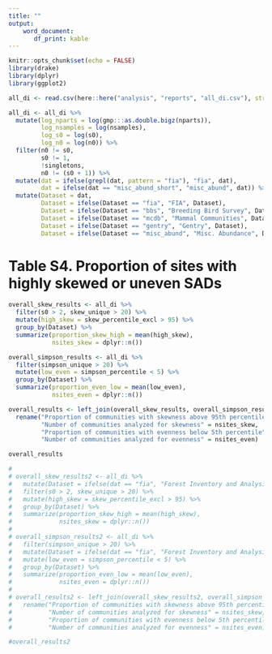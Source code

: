 ```yaml
---
title: ""
output: 
    word_document:
       df_print: kable
---
```


```r
knitr::opts_chunk$set(echo = FALSE)
library(drake)
library(dplyr)
library(ggplot2)

all_di <- read.csv(here::here("analysis", "reports", "all_di.csv"), stringsAsFactors = F)

all_di <- all_di %>%
  mutate(log_nparts = log(gmp:::as.double.bigz(nparts)),
         log_nsamples = log(nsamples),
         log_s0 = log(s0),
         log_n0 = log(n0)) %>%
  filter(n0 != s0,
         s0 != 1,
         !singletons,
         n0 != (s0 + 1)) %>%
  mutate(dat = ifelse(grepl(dat, pattern = "fia"), "fia", dat),
         dat = ifelse(dat == "misc_abund_short", "misc_abund", dat)) %>%
  mutate(Dataset = dat,
         Dataset = ifelse(Dataset == "fia", "FIA", Dataset),
         Dataset = ifelse(Dataset == "bbs", "Breeding Bird Survey", Dataset),
         Dataset = ifelse(Dataset == "mcdb", "Mammal Communities", Dataset),
         Dataset = ifelse(Dataset == "gentry", "Gentry", Dataset),
         Dataset = ifelse(Dataset == "misc_abund", "Misc. Abundance", Dataset))

```


# Table S4. Proportion of sites with highly skewed or uneven SADs 

```r

overall_skew_results <- all_di %>%
  filter(s0 > 2, skew_unique > 20) %>%
  mutate(high_skew = skew_percentile_excl > 95) %>%
  group_by(Dataset) %>%
  summarize(proportion_skew_high = mean(high_skew),
            nsites_skew = dplyr::n())

overall_simpson_results <- all_di %>%
  filter(simpson_unique > 20) %>%
  mutate(low_even = simpson_percentile < 5) %>%
  group_by(Dataset) %>%
  summarize(proportion_even_low = mean(low_even),
            nsites_even = dplyr::n())

overall_results <- left_join(overall_skew_results, overall_simpson_results) %>%
  rename("Proportion of communities with skewness above 95th percentile" = proportion_skew_high,
         "Number of communities analyzed for skewness" = nsites_skew,
         "Proportion of communities with evenness below 5th percentile" = proportion_even_low,
         "Number of communities analyzed for evenness" = nsites_even)
```

```r
overall_results

# 
# overall_skew_results2 <- all_di %>%
#   mutate(Dataset = ifelse(dat == "fia", "Forest Inventory and Analysis", "Other datasets")) %>%
#   filter(s0 > 2, skew_unique > 20) %>%
#   mutate(high_skew = skew_percentile_excl > 95) %>%
#   group_by(Dataset) %>%
#   summarize(proportion_skew_high = mean(high_skew),
#             nsites_skew = dplyr::n())
# 
# overall_simpson_results2 <- all_di %>%
#   filter(simpson_unique > 20) %>%
#   mutate(Dataset = ifelse(dat == "fia", "Forest Inventory and Analysis", "Other datasets")) %>%
#   mutate(low_even = simpson_percentile < 5) %>%
#   group_by(Dataset) %>%
#   summarize(proportion_even_low = mean(low_even),
#             nsites_even = dplyr::n())
# 
# overall_results2 <- left_join(overall_skew_results2, overall_simpson_results2) %>%
#   rename("Proportion of communities with skewness above 95th percentile" = proportion_skew_high,
#          "Number of communities analyzed for skewness" = nsites_skew,
#          "Proportion of communities with evenness below 5th percentile" = proportion_even_low,
#          "Number of communities analyzed for evenness" = nsites_even)

#overall_results2


```


